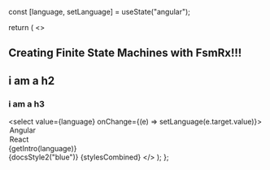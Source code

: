 
<Meta title="Conditional and import tests" />


  const [language, setLanguage] = useState("angular");

  return (
    <>
    <article>
      <h1>Creating Finite State Machines with FsmRx!!!</h1>
      <h2>i am a h2</h2>
      <h3>i am a h3</h3>
      <select value={language} onChange={(e) => setLanguage(e.target.value)}>
        <option value="angular">Angular</option>
        <option value="react">React</option>
      </select>
      {getIntro(language)}
    </article>
    {docsStyle2("blue")}
    {stylesCombined}
    </>
  );
};


<LanguageSelector />

